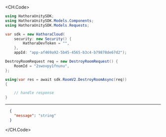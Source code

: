 
<CH.Code>
```csharp DestroyRoom.cs
using HathoraUnitySDK;
using HathoraUnitySDK.Models.Components;
using HathoraUnitySDK.Models.Requests;

var sdk = new HathoraCloud(
    security: new Security() {
        HathoraDevToken = "",
    },
    appId: "app-af469a92-5b45-4565-b3c4-b79878de67d2");

DestroyRoomRequest req = new DestroyRoomRequest() {
    RoomId = "2swovpy1fnunu",
};

using(var res = await sdk.RoomV2.DestroyRoomAsync(req))
{

    // handle response
}
```
---

```json Example Response
  {
    "message": "string"
  }
```
</CH.Code>
